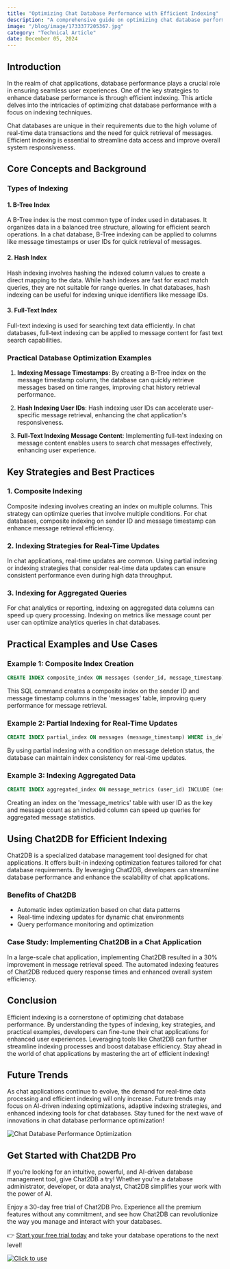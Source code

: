 ```yaml
---
title: "Optimizing Chat Database Performance with Efficient Indexing"
description: "A comprehensive guide on optimizing chat database performance through efficient indexing techniques."
image: "/blog/image/1733377205367.jpg"
category: "Technical Article"
date: December 05, 2024
---
```


## Introduction

In the realm of chat applications, database performance plays a crucial role in ensuring seamless user experiences. One of the key strategies to enhance database performance is through efficient indexing. This article delves into the intricacies of optimizing chat database performance with a focus on indexing techniques.

Chat databases are unique in their requirements due to the high volume of real-time data transactions and the need for quick retrieval of messages. Efficient indexing is essential to streamline data access and improve overall system responsiveness.

## Core Concepts and Background

### Types of Indexing

#### 1. B-Tree Index

A B-Tree index is the most common type of index used in databases. It organizes data in a balanced tree structure, allowing for efficient search operations. In a chat database, B-Tree indexing can be applied to columns like message timestamps or user IDs for quick retrieval of messages.

#### 2. Hash Index

Hash indexing involves hashing the indexed column values to create a direct mapping to the data. While hash indexes are fast for exact match queries, they are not suitable for range queries. In chat databases, hash indexing can be useful for indexing unique identifiers like message IDs.

#### 3. Full-Text Index

Full-text indexing is used for searching text data efficiently. In chat databases, full-text indexing can be applied to message content for fast text search capabilities.

### Practical Database Optimization Examples

1. **Indexing Message Timestamps**: By creating a B-Tree index on the message timestamp column, the database can quickly retrieve messages based on time ranges, improving chat history retrieval performance.

2. **Hash Indexing User IDs**: Hash indexing user IDs can accelerate user-specific message retrieval, enhancing the chat application's responsiveness.

3. **Full-Text Indexing Message Content**: Implementing full-text indexing on message content enables users to search chat messages effectively, enhancing user experience.

## Key Strategies and Best Practices

### 1. Composite Indexing

Composite indexing involves creating an index on multiple columns. This strategy can optimize queries that involve multiple conditions. For chat databases, composite indexing on sender ID and message timestamp can enhance message retrieval efficiency.

### 2. Indexing Strategies for Real-Time Updates

In chat applications, real-time updates are common. Using partial indexing or indexing strategies that consider real-time data updates can ensure consistent performance even during high data throughput.

### 3. Indexing for Aggregated Queries

For chat analytics or reporting, indexing on aggregated data columns can speed up query processing. Indexing on metrics like message count per user can optimize analytics queries in chat databases.

## Practical Examples and Use Cases

### Example 1: Composite Index Creation

```sql
CREATE INDEX composite_index ON messages (sender_id, message_timestamp);
```

This SQL command creates a composite index on the sender ID and message timestamp columns in the 'messages' table, improving query performance for message retrieval.

### Example 2: Partial Indexing for Real-Time Updates

```sql
CREATE INDEX partial_index ON messages (message_timestamp) WHERE is_deleted = false;
```

By using partial indexing with a condition on message deletion status, the database can maintain index consistency for real-time updates.

### Example 3: Indexing Aggregated Data

```sql
CREATE INDEX aggregated_index ON message_metrics (user_id) INCLUDE (message_count);
```

Creating an index on the 'message_metrics' table with user ID as the key and message count as an included column can speed up queries for aggregated message statistics.

## Using Chat2DB for Efficient Indexing

Chat2DB is a specialized database management tool designed for chat applications. It offers built-in indexing optimization features tailored for chat database requirements. By leveraging Chat2DB, developers can streamline database performance and enhance the scalability of chat applications.

### Benefits of Chat2DB

- Automatic index optimization based on chat data patterns
- Real-time indexing updates for dynamic chat environments
- Query performance monitoring and optimization

### Case Study: Implementing Chat2DB in a Chat Application

In a large-scale chat application, implementing Chat2DB resulted in a 30% improvement in message retrieval speed. The automated indexing features of Chat2DB reduced query response times and enhanced overall system efficiency.

## Conclusion

Efficient indexing is a cornerstone of optimizing chat database performance. By understanding the types of indexing, key strategies, and practical examples, developers can fine-tune their chat applications for enhanced user experiences. Leveraging tools like Chat2DB can further streamline indexing processes and boost database efficiency. Stay ahead in the world of chat applications by mastering the art of efficient indexing!

## Future Trends

As chat applications continue to evolve, the demand for real-time data processing and efficient indexing will only increase. Future trends may focus on AI-driven indexing optimizations, adaptive indexing strategies, and enhanced indexing tools for chat databases. Stay tuned for the next wave of innovations in chat database performance optimization!

![Chat Database Performance Optimization](https://example.com/chat-db-performance.jpg)

## Get Started with Chat2DB Pro

If you're looking for an intuitive, powerful, and AI-driven database management tool, give Chat2DB a try! Whether you're a database administrator, developer, or data analyst, Chat2DB simplifies your work with the power of AI.

Enjoy a 30-day free trial of Chat2DB Pro. Experience all the premium features without any commitment, and see how Chat2DB can revolutionize the way you manage and interact with your databases.

👉 [Start your free trial today](https://chat2db.ai/pricing) and take your database operations to the next level!


[![Click to use](/image/blog/bg/chat2db.jpg)](https://app.chat2db-ai.com/)
